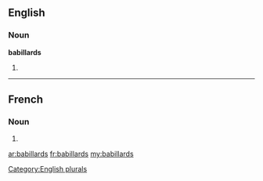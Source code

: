 ==English==

===Noun===
'''babillards'''

# {{plural of|[[babillard]]}}

[[Category:English plurals]]

----

==French==

===Noun===
{{infl|fr|plural}} {{m|p}}

# {{plural of|babillard|lang=fr}}

[[ar:babillards]]
[[fr:babillards]]
[[my:babillards]]